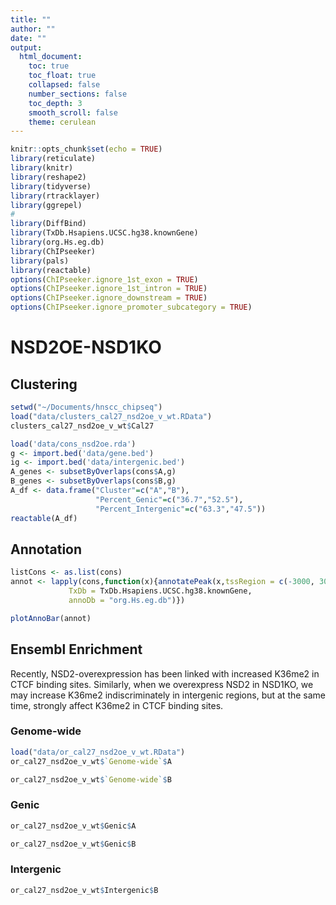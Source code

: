 ```yaml
---
title: ""
author: ""
date: ""
output:
  html_document:
    toc: true
    toc_float: true
    collapsed: false
    number_sections: false
    toc_depth: 3
    smooth_scroll: false
    theme: cerulean
---
```


```r
knitr::opts_chunk$set(echo = TRUE)
library(reticulate)
library(knitr)
library(reshape2)
library(tidyverse)
library(rtracklayer)
library(ggrepel)
#
library(DiffBind)
library(TxDb.Hsapiens.UCSC.hg38.knownGene)
library(org.Hs.eg.db)
library(ChIPseeker)
library(pals)
library(reactable)
options(ChIPseeker.ignore_1st_exon = TRUE)
options(ChIPseeker.ignore_1st_intron = TRUE)
options(ChIPseeker.ignore_downstream = TRUE)
options(ChIPseeker.ignore_promoter_subcategory = TRUE)
```

# NSD2OE-NSD1KO

## Clustering
```r
setwd("~/Documents/hnscc_chipseq")
load("data/clusters_cal27_nsd2oe_v_wt.RData")
clusters_cal27_nsd2oe_v_wt$Cal27
```

```r
load('data/cons_nsd2oe.rda')
g <- import.bed('data/gene.bed')
ig <- import.bed('data/intergenic.bed')
A_genes <- subsetByOverlaps(cons$A,g)
B_genes <- subsetByOverlaps(cons$B,g)
A_df <- data.frame("Cluster"=c("A","B"),
                   "Percent_Genic"=c("36.7","52.5"),
                   "Percent_Intergenic"=c("63.3","47.5"))
reactable(A_df)
```

## Annotation
```r
listCons <- as.list(cons)
annot <- lapply(cons,function(x){annotatePeak(x,tssRegion = c(-3000, 3000),
             TxDb = TxDb.Hsapiens.UCSC.hg38.knownGene,
             annoDb = "org.Hs.eg.db")})
```

```r
plotAnnoBar(annot)
```

## Ensembl Enrichment {.tabset}

Recently, NSD2-overexpression has been linked with increased K36me2 in CTCF binding sites. Similarly, when we overexpress NSD2 in NSD1KO, we may increase K36me2 indiscriminately in intergenic regions, but at the same time, strongly affect K36me2 in CTCF binding sites. 

### Genome-wide
```r
load("data/or_cal27_nsd2oe_v_wt.RData")
or_cal27_nsd2oe_v_wt$`Genome-wide`$A
```

```r
or_cal27_nsd2oe_v_wt$`Genome-wide`$B
```

### Genic
```r
or_cal27_nsd2oe_v_wt$Genic$A
```

```r
or_cal27_nsd2oe_v_wt$Genic$B
```


### Intergenic
```r
or_cal27_nsd2oe_v_wt$Intergenic$B
```


